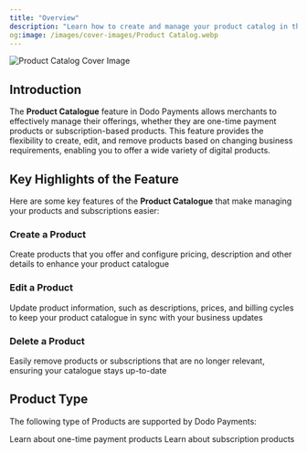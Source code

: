 ```yaml
---
title: "Overview"
description: "Learn how to create and manage your product catalog in the Admin Dashboard"
og:image: /images/cover-images/Product Catalog.webp
---
```

<Frame>
    <img src="/images/cover-images/Product Catalog.webp" alt="Product Catalog Cover Image"/>
</Frame>

## **Introduction**

The **Product Catalogue** feature in Dodo Payments allows merchants to effectively manage their offerings, whether they are one-time payment products or subscription-based products. This feature provides the flexibility to create, edit, and remove products based on changing business requirements, enabling you to offer a wide variety of digital products.

## **Key Highlights of the Feature**

Here are some key features of the **Product Catalogue** that make managing your products and subscriptions easier:

### **Create a Product**

Create products that you offer and configure pricing, description and other details to enhance your product catalogue

### **Edit a Product**

Update product information, such as descriptions, prices, and billing cycles to keep your product catalogue in sync with your business updates

### **Delete a Product**

Easily remove products or subscriptions that are no longer relevant, ensuring your catalogue stays up-to-date

## **Product Type**

The following type of Products are supported by Dodo Payments:

<Card title="One Time Payment Products" horizontal icon="box" href="/features/product-catalog/one-time-payment-products">
  Learn about one-time payment products
</Card>

<Card title="Subscription Products" horizontal icon="repeat" href="/features/product-catalog/subscription">
  Learn about subscription products
</Card>